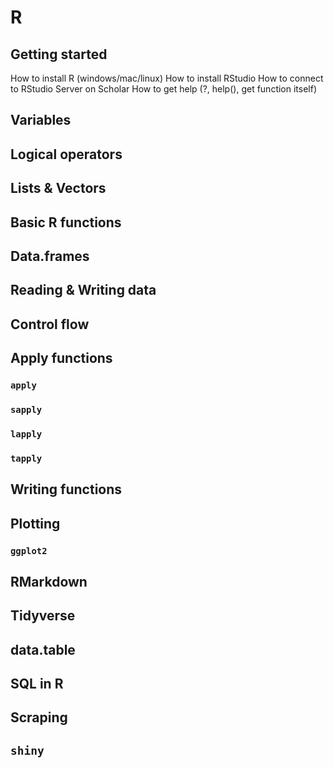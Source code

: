 # R {#r}

## Getting started {#getting-started-with-r}

How to install R (windows/mac/linux)
How to install RStudio
How to connect to RStudio Server on Scholar
How to get help (?, help(), get function itself)

## Variables {#r-variables}

## Logical operators {#r-logical-operators}

## Lists & Vectors {#r-lists-and-vectors}

## Basic R functions {#r-basic-functions}

## Data.frames {#r-data-frames}

## Reading & Writing data {#r-reading-and-writing-data}

## Control flow {#r-control-flow}

## Apply functions {#r-apply-functions}

### `apply` {#r-apply}

### `sapply` {#r-sapply}

### `lapply` {#r-lapply}

### `tapply` {#r-tapply}

## Writing functions {#r-writing-functions}

## Plotting {#r-plotting}

### `ggplot2` {#r-ggplot2}

## RMarkdown {#r-rmarkdown}

## Tidyverse {#r-tidyverse}

## data.table {#r-datatable}

## SQL in R {#r-sql}

## Scraping {#r-scraping}

## `shiny` {#r-shiny}


